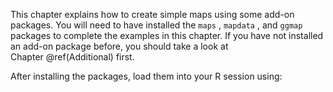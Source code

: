 This chapter explains how to create simple maps using some add-on
packages. You will need to have installed the `maps` ,
`mapdata` , and `ggmap` packages to complete the
examples in this chapter. If you have not installed an add-on package
before, you should take a look at Chapter \@ref(Additional) first.

After installing the packages, load them into your R session using: 

